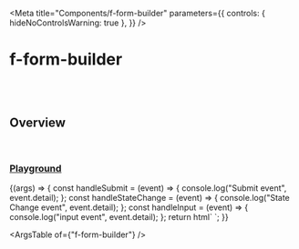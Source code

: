 
<Meta
  title="Components/f-form-builder"
  parameters={{
    controls: { hideNoControlsWarning: true },
  }}
/>

# f-form-builder

<br />
<br />

## Overview

<f-divider></f-divider>

<br />

### [Playground](/story/components-f-form-builder--playground)

<Canvas>
  <Story
    name="Playground"
    argTypes={{
      config: {
        control: "object",
      },
    }}
    args={{
      ...fields,
    }}
  >
    {(args) => {
      const handleSubmit = (event) => {
        console.log("Submit event", event.detail);
      };
      const handleStateChange = (event) => {
        console.log("State Change event", event.detail);
      };
      const handleInput = (event) => {
        console.log("input event", event.detail);
      };
      return html` <f-form-builder
        .config=${args.config}
        .values=${{
          group7: { select: ["option 1", "option 2"] },
          group1: { abc: "abc", xyz: "5678" },
          group2: { email: "x@test.com" },
          group3: { checkbox: ["1"] },
          group5: { radio: "1" },
          group6: { switchButton: "on" },
        }}
        @submit=${handleSubmit}
        @stateChange=${handleStateChange}
        @input=${handleInput}
      ></f-form-builder>`;
    }}
  </Story>
</Canvas>

<br />

<ArgsTable of={"f-form-builder"} />
